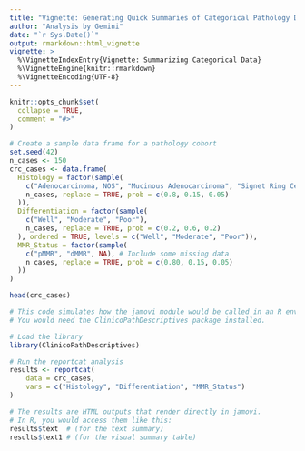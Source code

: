 ```yaml
---
title: "Vignette: Generating Quick Summaries of Categorical Pathology Data"
author: "Analysis by Gemini"
date: "`r Sys.Date()`"
output: rmarkdown::html_vignette
vignette: >
  %\VignetteIndexEntry{Vignette: Summarizing Categorical Data}
  %\VignetteEngine{knitr::rmarkdown}
  %\VignetteEncoding{UTF-8}
---
```


```r
knitr::opts_chunk$set(
  collapse = TRUE,
  comment = "#>"
)
```



```r
# Create a sample data frame for a pathology cohort
set.seed(42)
n_cases <- 150
crc_cases <- data.frame(
  Histology = factor(sample(
    c("Adenocarcinoma, NOS", "Mucinous Adenocarcinoma", "Signet Ring Cell Carcinoma"),
    n_cases, replace = TRUE, prob = c(0.8, 0.15, 0.05)
  )),
  Differentiation = factor(sample(
    c("Well", "Moderate", "Poor"),
    n_cases, replace = TRUE, prob = c(0.2, 0.6, 0.2)
  ), ordered = TRUE, levels = c("Well", "Moderate", "Poor")),
  MMR_Status = factor(sample(
    c("pMMR", "dMMR", NA), # Include some missing data
    n_cases, replace = TRUE, prob = c(0.80, 0.15, 0.05)
  ))
)

head(crc_cases)
```


```r
# This code simulates how the jamovi module would be called in an R environment.
# You would need the ClinicoPathDescriptives package installed.

# Load the library
library(ClinicoPathDescriptives)

# Run the reportcat analysis
results <- reportcat(
    data = crc_cases,
    vars = c("Histology", "Differentiation", "MMR_Status")
)

# The results are HTML outputs that render directly in jamovi.
# In R, you would access them like this:
results$text  # (for the text summary)
results$text1 # (for the visual summary table)
```




